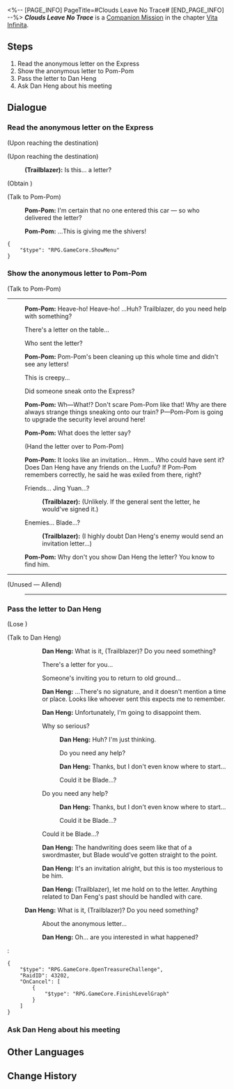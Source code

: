 <%-- [PAGE_INFO]
PageTitle=#Clouds Leave No Trace#
[END_PAGE_INFO] --%>
{{Stub|Dialogue.}}
{{Mission Infobox
|id            = 2021001
|title         = 
|image         = Mission Clouds Leave No Trace.png{{subst:void|<!--$UPLOAD:<<SpriteOutput/Chronicle/2021001.png>-<Mission Clouds Leave No Trace.png>-<Fate's Atlas Images>>-->}}
|type          = Companion
|event_name    = 
|chapter       = Vita Infinita (Companion Mission Chapter)
|requirements  = [[Trailblaze Mission]] ''[[Obsequies Performed, A Long Road Ahead]]'' completed
|summary       = A sinner returned to surrender, and a hero reunited with friends. Little did they know that the sword in her hand pointed to the scars in her own soul.
|characters    = Dan Heng; Pom-Pom; Trailblazer
|startLocation = [[Astral Express]] - [[Parlor Car]]
|world         = Astral Express
|area          = Parlor Car
|prev          = 
|next          = 
|rewards       = Trailblaze EXP*600; Stellar Jade*100; Traveler's Guide*6; Lost Crystal*4; Lifeless Blade*6; Credit*50,000
}}
'''''Clouds Leave No Trace''''' is a [[Companion Mission]] in the chapter [[Vita Infinita (Companion Mission Chapter)|Vita Infinita]].

==Steps==
# Read the anonymous letter on the Express
# Show the anonymous letter to Pom-Pom
# Pass the letter to Dan Heng
# Ask Dan Heng about his meeting

<!--
==Gameplay Notes==

--><!--
==Trial Character==

-->
==Dialogue==
{{Stub Dialogue}}

===Read the anonymous letter on the Express{{subst:void|<!--202100105-->}}===
{{Mission Description|type=companion|location=Parlor Car|A letter without a sender silently lies in the Express' Parlor Car. No one knows of its arrival, just like how no one knows who will receive it.}}
{{Dialogue Start}}
;(Upon reaching the destination)

;(Upon reaching the destination)
:{{A|VO side2 jl player 101 m.ogg}} {{A|VO side2 jl player 101 f.ogg}} '''(Trailblazer):''' Is this... a letter?

;(Obtain {{Item|''A Letter of Unknown Origin''|20|x=1|text=''A Letter of Unknown Origin''}})

;(Talk to Pom-Pom)
:{{A|VO side2 jl pompom 107.ogg}} '''Pom-Pom:''' I'm certain that no one entered this car &mdash; so who delivered the letter?
:{{A|VO side2 jl pompom 108.ogg}} '''Pom-Pom:''' ...This is giving me the shivers!
<pre>{
	"$type": "RPG.GameCore.ShowMenu"
}</pre>
{{Dialogue End}}

===Show the anonymous letter to Pom-Pom{{subst:void|<!--202100104-->}}===
{{Dialogue Start}}

;(Talk to Pom-Pom)
----
:{{A|VO side2 jl pompom 101 m.ogg}} {{A|VO side2 jl pompom 101 f.ogg}} '''Pom-Pom:''' Heave-ho! Heave-ho! ...Huh? Trailblazer, do you need help with something?
:{{DIcon|Arrow}} There's a letter on the table...
:{{DIcon|Arrow}} Who sent the letter?
:{{A|VO side2 jl pompom 102.ogg}} '''Pom-Pom:''' Pom-Pom's been cleaning up this whole time and didn't see any letters!
:{{DIcon|Arrow}} This is creepy...
:{{DIcon|Arrow}} Did someone sneak onto the Express?
:{{A|VO side2 jl pompom 103.ogg}} '''Pom-Pom:''' Wh&mdash;What!? Don't scare Pom-Pom like that! Why are there always strange things sneaking onto our train? P&mdash;Pom-Pom is going to upgrade the security level around here!
:{{A|VO side2 jl pompom 104.ogg}} '''Pom-Pom:''' What does the letter say?
:{{DIcon|Arrow}} (Hand the letter over to Pom-Pom)
:{{A|VO side2 jl pompom 105.ogg}} '''Pom-Pom:''' It looks like an invitation... Hmm... Who could have sent it? Does Dan Heng have any friends on the Luofu? If Pom-Pom remembers correctly, he said he was exiled from there, right?
:{{DIcon|Arrow}} Friends... Jing Yuan...?
::{{A|VO side2 jl player 103 m.ogg}} {{A|VO side2 jl player 103 f.ogg}} '''(Trailblazer):''' (Unlikely. If the general sent the letter, he would've signed it.)
:{{DIcon|Arrow}} Enemies... Blade...?
::{{A|VO side2 jl player 104 m.ogg}} {{A|VO side2 jl player 104 f.ogg}} '''(Trailblazer):''' (I highly doubt Dan Heng's enemy would send an invitation letter...)
:{{A|VO side2 jl pompom 106.ogg}} '''Pom-Pom:''' Why don't you show Dan Heng the letter? You know {{Rubi|where|Archives}} to find him.
----
;(Unused &mdash; Allend)
:----
{{Dialogue End}}

===Pass the letter to Dan Heng{{subst:void|<!--202100102-->}}===
{{Mission Description|type=companion|location=Passenger Cabin|update|The business outlined in the letter is muddled. However, it is clear that whoever left it wishes to invite Dan Heng to an "old place" familiar to him and reminisce past friendships.}}
{{Dialogue Start}}

;(Lose {{Item|''A Letter of Unknown Origin''|20|x=1|text=''A Letter of Unknown Origin''}})

;(Talk to Dan Heng)
:{{tx}}
::{{A|VO side2 jl danheng 101 m.ogg}} {{A|VO side2 jl danheng 101 f.ogg}} '''Dan Heng:''' What is it, (Trailblazer)? Do you need something?
::{{DIcon|Arrow}} There's a letter for you...
::{{DIcon|Arrow}} Someone's inviting you to return to old ground...
::{{A|VO side2 jl danheng 102.ogg}} '''Dan Heng:''' ...There's no signature, and it doesn't mention a time or place. Looks like whoever sent this expects me to remember.
::{{A|VO side2 jl danheng 103.ogg}} '''Dan Heng:''' Unfortunately, I'm going to disappoint them.
::{{DIcon|Arrow}} Why so serious?
:::{{A|VO side2 jl danheng 104.ogg}} '''Dan Heng:''' Huh? I'm just thinking.
:::Do you need any help?
:::{{A|VO side2 jl danheng 105.ogg}} '''Dan Heng:''' Thanks, but I don't even know where to start...
:::Could it be Blade...?
::{{DIcon|Arrow}} Do you need any help?
:::{{A|VO side2 jl danheng 105.ogg}} '''Dan Heng:''' Thanks, but I don't even know where to start...
:::Could it be Blade...?
::{{DIcon|Arrow}} Could it be Blade...?
::{{A|VO side2 jl danheng 106.ogg}} '''Dan Heng:''' The handwriting does seem like that of a swordmaster, but Blade would've gotten straight to the point.
::{{A|VO side2 jl danheng 107.ogg}} '''Dan Heng:''' It's an invitation alright, but this is too mysterious to be him.
::{{A|VO side2 jl danheng 108 m.ogg}} {{A|VO side2 jl danheng 108 f.ogg}} '''Dan Heng:''' (Trailblazer), let me hold on to the letter. Anything related to Dan Feng's past should be handled with care.
::{{tx}}
:{{A|VO side2 jl danheng 113 m.ogg}} {{A|VO side2 jl danheng 113 f.ogg}} '''Dan Heng:''' What is it, (Trailblazer)? Do you need something?
::{{DIcon|Arrow}} About the anonymous letter...
::{{A|VO side2 jl danheng 114.ogg}} '''Dan Heng:''' Oh... are you interested in what happened?
:<pre>{
	"$type": "RPG.GameCore.OpenTreasureChallenge",
	"RaidID": 43202,
	"OnCancel": [
		{
			"$type": "RPG.GameCore.FinishLevelGraph"
		}
	]
}</pre>
{{Dialogue End}}

===Ask Dan Heng about his meeting{{subst:void|<!--202100103-->}}===
{{Mission Description|type=companion|location=Passenger Cabin|update|Delivering the message to Dan Heng and having him attend the meeting alone doesn't imply that you are indifferent to what later transpires.}}
{{Dialogue Start}}

{{Dialogue End}}

==Other Languages==
{{Other Languages
|en   = Clouds Leave No Trace
|zhs  = 云无留迹
|zht  = 雲無留跡
|ja   = 流雲無痕
|ko   = 흔적을 남기지 않은 구름
|es   = Las nubes no dejan huellas
|fr   = Les nuages s'estompent sans laisser de trace
|ru   = Блуждающее облако
|th   = เมฆที่ไร้ร่องรอย
|vi   = Mây Đi Không Dấu Vết
|de   = Die vorbeiziehende Wolke
|id   = Awan Tidak Meninggalkan Jejak
|pt   = Nuvens Não Deixam Rastros
}}

==Change History==
{{Change History|1.4}}
